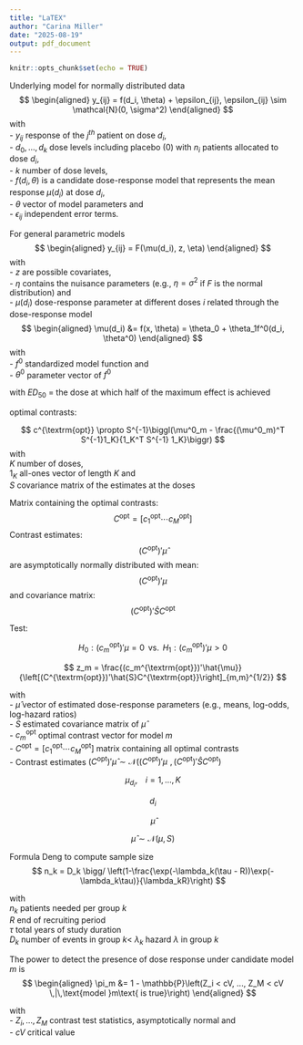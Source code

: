 ```yaml
---
title: "LaTEX"
author: "Carina Miller"
date: "2025-08-19"
output: pdf_document
---
```


```r
knitr::opts_chunk$set(echo = TRUE)
```

Underlying model for normally distributed data
$$
\begin{aligned}
y_{ij} = f(d_i, \theta) + \epsilon_{ij}, \epsilon_{ij} \sim \mathcal{N}(0, \sigma^2)
\end{aligned}
$$
with\
- $y_{ij}$ response of the $j^{th}$ patient on dose $d_i$,\
- $d_0, \ldots, d_k$ dose levels including placebo ($0$) with $n_i$ patients allocated to dose $d_i$,\
- $k$ number of dose levels,\
- $f(d_i, \theta)$ is a candidate dose-response model that represents the mean response $\mu(d_i)$ at dose $d_i$,\
- $\theta$ vector of model parameters and\
- $\epsilon_{ij}$ independent error terms.

For general parametric models
$$
\begin{aligned}
y_{ij} = F(\mu(d_i), z, \eta) 
\end{aligned}
$$
with\
- $z$ are possible covariates,\
- $\eta$ contains the nuisance parameters (e.g., $\eta = \sigma^2$ if $F$ is the normal distribution) and\
- $\mu(d_i)$ dose-response parameter at different doses $i$ related through the dose-response model
$$
\begin{aligned}
\mu(d_i) &= f(x, \theta) = \theta_0 + \theta_1f^0(d_i, \theta^0)
\end{aligned}
$$
with\
- $f^0$ standardized model function and\
- $\theta^0$ parameter vector of $f^0$\


with $ED_{50}$ = the dose at which half of the maximum effect is achieved\

optimal contrasts:\

$$
c^{\textrm{opt}} \propto
S^{-1}\biggl(\mu^0_m - \frac{(\mu^0_m)^T S^{-1}1_K}{1_K^T S^{-1} 1_K}\biggr)
$$
with\
$K$ number of doses,\
$1_K$ all-ones vector of length $K$ and\
$S$ covariance matrix of the estimates at the doses\

\newpage

Matrix containing the optimal contrasts:
$$
C^{\textrm{opt}} = \left[c_1^{\textrm{opt}} \cdots c_M^{\textrm{opt}}\right]
$$
Contrast estimates:
$$
(C^{\textrm{opt}})' \hat{\mu}
$$
are asymptotically normally distributed with mean:
$$
(C^{\textrm{opt}})' \mu 
$$
and covariance matrix:
$$
(C^{\textrm{opt}})'\hat{S}C^{\textrm{opt}}
$$

Test:\

$$
H_0 : (c_m^{\textrm{opt}})'\mu = 0 \,\textrm{  vs.  }\,  H_1 : (c_m^{\textrm{opt}})'\mu > 0
$$

$$
z_m = \frac{(c_m^{\textrm{opt}})'\hat{\mu}}{\left[(C^{\textrm{opt}})'\hat{S}C^{\textrm{opt}}\right]_{m,m}^{1/2}}
$$


with\
- $\hat{\mu}$ vector of estimated dose-response parameters (e.g., means, log-odds, log-hazard ratios)\
- $S$ estimated covariance matrix of $\hat{\mu}$\
- $c_m^{\textrm{opt}}$ optimal contrast vector for model $m$\
- $C^{\textrm{opt}} = \left[c_1^{\textrm{opt}} \cdots c_M^{\textrm{opt}}\right]$ matrix containing all optimal contrasts\
- Contrast estimates $(C^{\textrm{opt}})' \hat{\mu} \sim \mathcal{N}((C^{\textrm{opt}})' \mu \,\,, (C^{\textrm{opt}})'\hat{S}C^{\textrm{opt}})$


$$
\mu_{d_i}, \,\,\,\,\,\,i = 1, \ldots, K
$$


$$
d_i
$$

$$
\hat{\mu}
$$

$$
\hat{\mu} \sim \mathcal{N}(\mu, S)
$$


Formula Deng to compute sample size
$$
n_k = D_k \bigg/ \left(1-\frac{\exp(-\lambda_k(\tau - R))\exp(-\lambda_k\tau)}{\lambda_kR}\right)
$$

with\
$n_k$ patients needed per group $k$\
$R$ end of recruiting period\
$\tau$ total years of study duration\
$D_k$ number of events in group $k$<
$\lambda_k$ hazard $\lambda$ in group $k$


The power to detect the presence of dose response under candidate model $m$ is
$$
\begin{aligned}
\pi_m &= 1 - \mathbb{P}\left(Z_i < cV, ..., Z_M < cV \,|\,\text{model }m\text{ is true}\right)
\end{aligned}
$$

with\
- $Z_i, \ldots, Z_M$ contrast test statistics, asymptotically normal and\
- $cV$ critical value\
